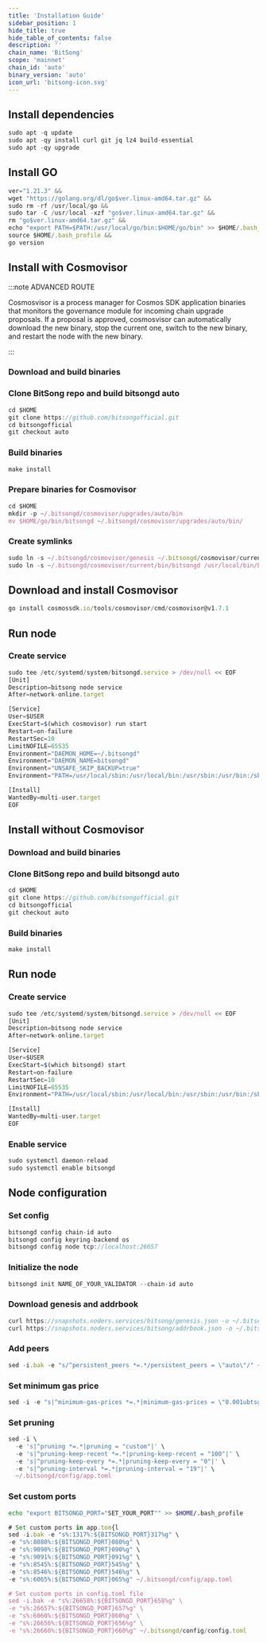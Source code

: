 ```yaml
---
title: 'Installation Guide'
sidebar_position: 1
hide_title: true
hide_table_of_contents: false
description: ''
chain_name: 'BitSong'
scope: 'mainnet'
chain_id: 'auto'
binary_version: 'auto'
icon_url: 'bitsong-icon.svg'
---
```



<PageTitle
  iconUrl="img/bitsong-icon.svg"
  title="BitSong Installation Guide"
  chainId="auto"
  version="auto"
/>

## Install dependencies

```js
sudo apt -q update
sudo apt -qy install curl git jq lz4 build-essential
sudo apt -qy upgrade
```

## Install GO

```js
ver="1.21.3" &&
wget "https://golang.org/dl/go$ver.linux-amd64.tar.gz" &&
sudo rm -rf /usr/local/go &&
sudo tar -C /usr/local -xzf "go$ver.linux-amd64.tar.gz" &&
rm "go$ver.linux-amd64.tar.gz" &&
echo "export PATH=$PATH:/usr/local/go/bin:$HOME/go/bin" >> $HOME/.bash_profile &&
source $HOME/.bash_profile &&
go version
```

## Install with Cosmovisor

:::note ADVANCED ROUTE

Cosmosvisor is a process manager for Cosmos SDK application binaries that monitors the governance module for incoming chain upgrade proposals. If a proposal is approved, cosmosvisor can automatically download the new binary, stop the current one, switch to the new binary, and restart the node with the new binary.

:::

### Download and build binaries

### Clone BitSong repo and build bitsongd auto

```js
cd $HOME
git clone https://github.com/bitsongofficial.git
cd bitsongofficial
git checkout auto
```

### Build binaries

```js
make install
```

### Prepare binaries for Cosmovisor

```js
cd $HOME
mkdir -p ~/.bitsongd/cosmovisor/upgrades/auto/bin
mv $HOME/go/bin/bitsongd ~/.bitsongd/cosmovisor/upgrades/auto/bin/
```

### Create symlinks

```js
sudo ln -s ~/.bitsongd/cosmovisor/genesis ~/.bitsongd/cosmovisor/current -f
sudo ln -s ~/.bitsongd/cosmovisor/current/bin/bitsongd /usr/local/bin/bitsongd -f
```

## Download and install Cosmovisor

```js
go install cosmossdk.io/tools/cosmovisor/cmd/cosmovisor@v1.7.1
```

## Run node

### Create service

```js
sudo tee /etc/systemd/system/bitsongd.service > /dev/null << EOF
[Unit]
Description=bitsong node service
After=network-online.target

[Service]
User=$USER
ExecStart=$(which cosmovisor) run start
Restart=on-failure
RestartSec=10
LimitNOFILE=65535
Environment="DAEMON_HOME=~/.bitsongd"
Environment="DAEMON_NAME=bitsongd"
Environment="UNSAFE_SKIP_BACKUP=true"
Environment="PATH=/usr/local/sbin:/usr/local/bin:/usr/sbin:/usr/bin:/sbin:/bin:/usr/games:/usr/local/games:/snap/bin:~/.bitsongd/cosmovisor/current/bin"

[Install]
WantedBy=multi-user.target
EOF
```

## Install without Cosmovisor

### Download and build binaries

### Clone BitSong repo and build bitsongd auto

```js
cd $HOME
git clone https://github.com/bitsongofficial.git
cd bitsongofficial
git checkout auto
```

### Build binaries

```js
make install
```

## Run node

### Create service

```js
sudo tee /etc/systemd/system/bitsongd.service > /dev/null << EOF
[Unit]
Description=bitsong node service
After=network-online.target

[Service]
User=$USER
ExecStart=$(which bitsongd) start
Restart=on-failure
RestartSec=10
LimitNOFILE=65535
Environment="PATH=/usr/local/sbin:/usr/local/bin:/usr/sbin:/usr/bin:/sbin:/bin:/usr/games:/usr/local/games:/snap/bin"

[Install]
WantedBy=multi-user.target
EOF
```

### Enable service

```js
sudo systemctl daemon-reload
sudo systemctl enable bitsongd
```

## Node configuration

### Set config

```js
bitsongd config chain-id auto
bitsongd config keyring-backend os
bitsongd config node tcp://localhost:26657
```

### Initialize the node

```js
bitsongd init NAME_OF_YOUR_VALIDATOR --chain-id auto
```

### Download genesis and addrbook

```js
curl https://snapshots.noders.services/bitsong/genesis.json -o ~/.bitsongd/config/genesis.json
curl https://snapshots.noders.services/bitsong/addrbook.json -o ~/.bitsongd/config/addrbook.json
```

### Add peers

```js
sed -i.bak -e "s/^persistent_peers *=.*/persistent_peers = \"auto\"/" ~/.bitsongd/config/config.toml
```

### Set minimum gas price

```js
sed -i -e "s|^minimum-gas-prices *=.*|minimum-gas-prices = \"0.001ubtsg\"|" ~/.bitsongd/config/app.toml
```

### Set pruning

```js
sed -i \
  -e 's|^pruning *=.*|pruning = "custom"|' \
  -e 's|^pruning-keep-recent *=.*|pruning-keep-recent = "100"|' \
  -e 's|^pruning-keep-every *=.*|pruning-keep-every = "0"|' \
  -e 's|^pruning-interval *=.*|pruning-interval = "19"|' \
  ~/.bitsongd/config/app.toml
```

### Set custom ports

```bash
echo "export BITSONGD_PORT="SET_YOUR_PORT"" >> $HOME/.bash_profile
```

```js
# Set custom ports in app.tom{l
sed -i.bak -e "s%:1317%:${BITSONGD_PORT}317%g" \
-e "s%:8080%:${BITSONGD_PORT}080%g" \
-e "s%:9090%:${BITSONGD_PORT}090%g" \
-e "s%:9091%:${BITSONGD_PORT}091%g" \
-e "s%:8545%:${BITSONGD_PORT}545%g" \
-e "s%:8546%:${BITSONGD_PORT}546%g" \
-e "s%:6065%:${BITSONGD_PORT}065%g" ~/.bitsongd/config/app.toml

# Set custom ports in config.toml file
sed -i.bak -e "s%:26658%:${BITSONGD_PORT}658%g" \
-e "s%:26657%:${BITSONGD_PORT}657%g" \
-e "s%:6060%:${BITSONGD_PORT}060%g" \
-e "s%:26656%:${BITSONGD_PORT}656%g" \
-e "s%:26660%:${BITSONGD_PORT}660%g" ~/.bitsongd/config/config.toml
```